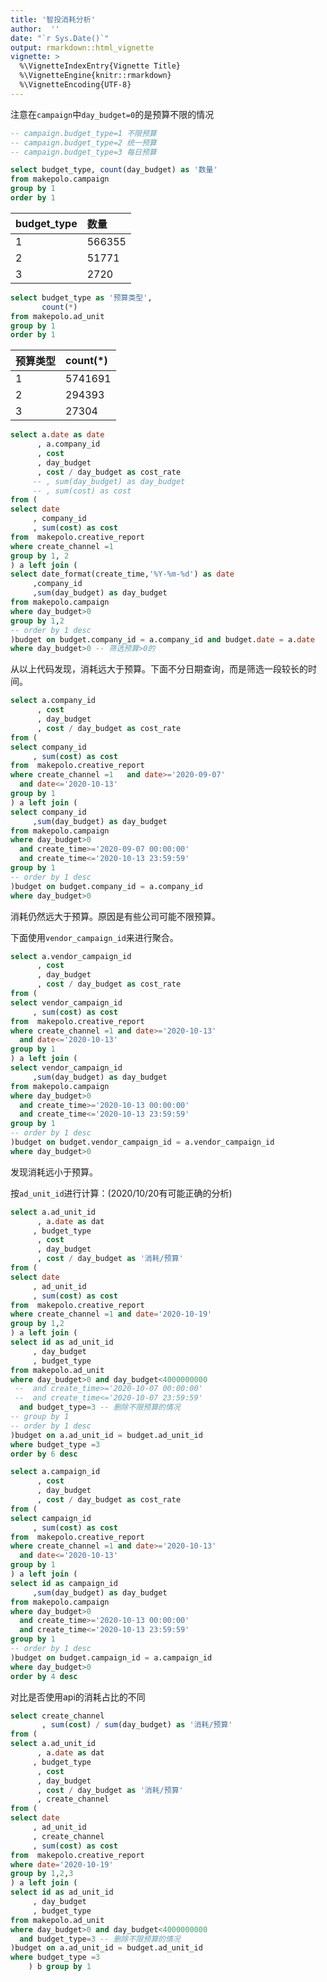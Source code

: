 ```yaml
---
title: '智投消耗分析'
author:  ''
date: "`r Sys.Date()`"
output: rmarkdown::html_vignette
vignette: >
  %\VignetteIndexEntry{Vignette Title}
  %\VignetteEngine{knitr::rmarkdown}
  %\VignetteEncoding{UTF-8}
---
```


注意在`campaign`中`day_budget=0`的是预算不限的情况

```sql
-- campaign.budget_type=1 不限预算
-- campaign.budget_type=2 统一预算
-- campaign.budget_type=3 每日预算

select budget_type, count(day_budget) as '数量'
from makepolo.campaign
group by 1
order by 1
```

| budget\_type | 数量 |
| :--- | :--- |
| 1 | 566355 |
| 2 | 51771 |
| 3 | 2720 |



```sql
select budget_type as '预算类型',
       count(*)
from makepolo.ad_unit
group by 1
order by 1
```

| 预算类型 | count(*) |
| :--- | :--- |
| 1 | 5741691 |
| 2 | 294393 |
| 3 | 27304 |



```sql
select a.date as date
      , a.company_id
      , cost
      , day_budget
      , cost / day_budget as cost_rate
     -- , sum(day_budget) as day_budget
     -- , sum(cost) as cost
from (
select date
     , company_id
     , sum(cost) as cost
from  makepolo.creative_report
where create_channel =1
group by 1, 2
) a left join (
select date_format(create_time,'%Y-%m-%d') as date
     ,company_id
     ,sum(day_budget) as day_budget
from makepolo.campaign
where day_budget>0
group by 1,2
-- order by 1 desc
)budget on budget.company_id = a.company_id and budget.date = a.date
where day_budget>0 -- 筛选预算>0的
```

从以上代码发现，消耗远大于预算。下面不分日期查询，而是筛选一段较长的时间。

```sql
select a.company_id
      , cost
      , day_budget
      , cost / day_budget as cost_rate
from (
select company_id
     , sum(cost) as cost
from  makepolo.creative_report
where create_channel =1   and date>='2020-09-07'
  and date<='2020-10-13'
group by 1
) a left join (
select company_id
     ,sum(day_budget) as day_budget
from makepolo.campaign
where day_budget>0
  and create_time>='2020-09-07 00:00:00'
  and create_time<='2020-10-13 23:59:59'
group by 1
-- order by 1 desc
)budget on budget.company_id = a.company_id
where day_budget>0
```

消耗仍然远大于预算。原因是有些公司可能不限预算。

下面使用`vendor_campaign_id`来进行聚合。

```sql
select a.vendor_campaign_id
      , cost
      , day_budget
      , cost / day_budget as cost_rate
from (
select vendor_campaign_id
     , sum(cost) as cost
from  makepolo.creative_report
where create_channel =1 and date>='2020-10-13'
  and date<='2020-10-13'
group by 1
) a left join (
select vendor_campaign_id
     ,sum(day_budget) as day_budget
from makepolo.campaign
where day_budget>0
  and create_time>='2020-10-13 00:00:00'
  and create_time<='2020-10-13 23:59:59'
group by 1
-- order by 1 desc
)budget on budget.vendor_campaign_id = a.vendor_campaign_id
where day_budget>0
```

发现消耗远小于预算。

按`ad_unit_id`进行计算：(2020/10/20有可能正确的分析)

```sql
select a.ad_unit_id
      , a.date as dat
     , budget_type
      , cost
      , day_budget
      , cost / day_budget as '消耗/预算'
from (
select date
     , ad_unit_id
     , sum(cost) as cost
from  makepolo.creative_report
where create_channel =1 and date='2020-10-19'
group by 1,2
) a left join (
select id as ad_unit_id
     , day_budget
     , budget_type
from makepolo.ad_unit
where day_budget>0 and day_budget<4000000000
 --  and create_time>='2020-10-07 00:00:00'
 --  and create_time<='2020-10-07 23:59:59'
  and budget_type=3 -- 删除不限预算的情况
-- group by 1
-- order by 1 desc
)budget on a.ad_unit_id = budget.ad_unit_id
where budget_type =3
order by 6 desc
```

```sql
select a.campaign_id
      , cost
      , day_budget
      , cost / day_budget as cost_rate
from (
select campaign_id
     , sum(cost) as cost
from  makepolo.creative_report
where create_channel =1 and date>='2020-10-13'
  and date<='2020-10-13'
group by 1
) a left join (
select id as campaign_id
     ,sum(day_budget) as day_budget
from makepolo.campaign
where day_budget>0
  and create_time>='2020-10-13 00:00:00'
  and create_time<='2020-10-13 23:59:59'
group by 1
-- order by 1 desc
)budget on budget.campaign_id = a.campaign_id
where day_budget>0
order by 4 desc
```

对比是否使用api的消耗占比的不同

```sql
select create_channel
       , sum(cost) / sum(day_budget) as '消耗/预算'
from (
select a.ad_unit_id
      , a.date as dat
     , budget_type
      , cost
      , day_budget
      , cost / day_budget as '消耗/预算'
      , create_channel
from (
select date
     , ad_unit_id
     , create_channel
     , sum(cost) as cost
from  makepolo.creative_report
where date='2020-10-19'
group by 1,2,3
) a left join (
select id as ad_unit_id
     , day_budget
     , budget_type
from makepolo.ad_unit
where day_budget>0 and day_budget<4000000000
  and budget_type=3 -- 删除不限预算的情况
)budget on a.ad_unit_id = budget.ad_unit_id
where budget_type =3
    ) b group by 1
```











